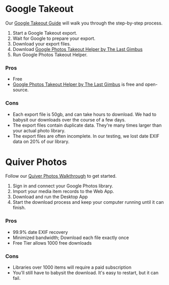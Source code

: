 

<MetaDescription content='Quiver Photos is more comprehensive and faster than Google Takeout.' />

# Google Takeout

Our [Google Takeout Guide](/content/google-takeout-guide) will walk you through the step-by-step process.

1. Start a Google Takeout export.
2. Wait for Google to prepare your export.
3. Download your export files.
4. Download [Google Photos Takeout Helper by The Last Gimbus](/content/google-takeout-guide#google-photos-takeout-helper-by-the-last-gimbus)
5. Run Google Photos Takeout Helper.

### Pros

- Free
- [Google Photos Takeout Helper by The Last Gimbus](/content/google-takeout-guide#google-photos-takeout-helper-by-the-last-gimbus) is free and open-source.

### Cons

- Each export file is 50gb, and can take hours to download. We had to babysit our downloads over the course of a few days.
- The export files contain duplicate data. They're many times larger than your actual photo library.
- The export files are often incomplete. In our testing, we lost date EXIF data on 20% of our library.

# Quiver Photos

Follow our [Quiver Photos Walkthrough](/content/quiver-photos-guide) to get started.

1. Sign in and connect your Google Photos library.
2. Import your media item records to the Web App.
3. Download and run the Desktop App
4. Start the download process and keep your computer running until it can finish.

### Pros

- 99.9% date EXIF recovery
- Minimized bandwidth; Download each file exactly once
- Free Tier allows 1000 free downloads

### Cons

- Libraries over 1000 items will require a paid subscription
- You'll still have to babysit the download. It's easy to restart, but it can fail.
